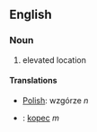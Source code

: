 ==English==
===Noun===
#elevated location
====Translations====
*[[Polish]]: wzgórze ''n''
*{{sk}}: [[kopec#Slovak|kopec]] ''m''